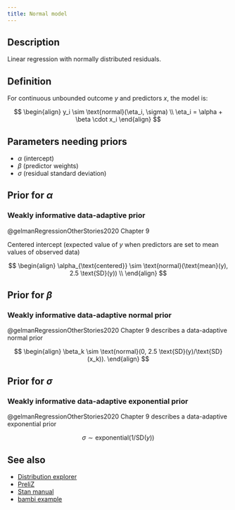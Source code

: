 ```yaml
---
title: Normal model
---
```


## Description

Linear regression with normally distributed residuals.

## Definition

For continuous unbounded outcome $y$ and predictors $x$, the model is:

$$
\begin{align}
y_i \sim \text{normal}(\eta_i, \sigma) \\
\eta_i = \alpha + \beta \cdot x_i
\end{align}
$$

## Parameters needing priors

- $\alpha$ (intercept)
- $\beta$ (predictor weights)
- $\sigma$ (residual standard deviation)

## Prior for $\alpha$

### Weakly informative data-adaptive prior

@gelmanRegressionOtherStories2020 Chapter 9

Centered intercept (expected value of $y$ when predictors are set to mean values of observed data)

$$
\begin{align}
\alpha_{\text{centered}} \sim \text{normal}(\text{mean}(y), 2.5 \text{SD}(y)) \\
\end{align}
$$


## Prior for $\beta$

### Weakly informative data-adaptive normal prior

@gelmanRegressionOtherStories2020 Chapter 9 describes a data-adaptive normal prior

$$
\begin{align}
\beta_k \sim \text{normal}(0, 2.5 \text{SD}(y)/\text{SD}(x_k)).
\end{align}
$$

## Prior for $\sigma$

### Weakly informative data-adaptive exponential prior

@gelmanRegressionOtherStories2020 Chapter 9 describes a data-adaptive exponential prior

$$
\sigma \sim \text{exponential}(1/\text{SD}(y))
$$

## See also

- [Distribution explorer](https://distribution-explorer.github.io/continuous/normal.html)
- [PreliZ](https://preliz.readthedocs.io/en/latest/examples/gallery/normal.html)
- [Stan manual](https://mc-stan.org/docs/functions-reference/unbounded_continuous_distributions.html#normal-distribution)
- [bambi example](https://bambinos.github.io/bambi/notebooks/ESCS_multiple_regression.html)
